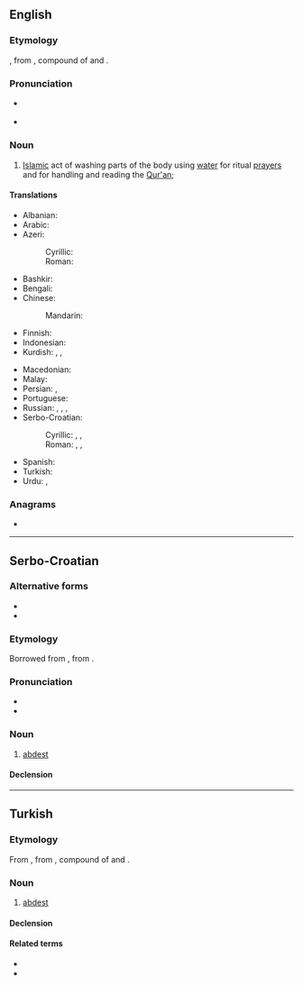 ==English==

===Etymology===
{{PIE root|en|h₂ep|ǵʰes}}
{{bor|en|tr|abdest|withtext=1}}, from {{bor|en|fa|آبدست|tr=âbdast|notext=1}}, compound of {{m|fa|آب|tr=âb|t=water}} and {{m|fa|دست|tr=dast|t=hand}}.

===Pronunciation===
* {{a|US}} {{IPA|/ˈɑb.dɛst/|lang=en}}
* {{audio|En-us-abdest.ogg|Audio (US)|lang=en}}

===Noun===
{{en-noun|-}}

# [[Islam]]ic act of washing parts of the body using [[water]] for ritual [[prayer]]s and for handling and reading the [[Qur'an]]; {{synonym of|wudu|lang=en}}

====Translations====
{{trans-top|Islamic act of washing parts of the body}}
* Albanian: {{t+|sq|avdes|m}}
* Arabic: {{t|ar|وُضُوء}}
* Azeri:
*: Cyrillic: {{t|az|абдәст}}
*: Roman: {{t+|az|abdəst}}
* Bashkir: {{t|ba|тәһәрәт}}
* Bengali: {{t|bn|ওযু}}
* Chinese:
*: Mandarin: {{t-needed|cmn}}
* Finnish: {{t|fi|rukouspesu}}
* Indonesian: {{t|id|wudhu}}
* Kurdish: {{t+|ku|avdest}}, {{t+|ku|abdest}}, {{t+|ku|awdest}}
{{trans-mid}}
* Macedonian: {{t|mk|абдест|m}}
* Malay: {{t|ms|wuduk}}
* Persian: {{t+|fa|آبدست|tr=âbdast}}, {{t+|fa|وضو|tr=vozu}}
* Portuguese: {{t|pt|abdeste|m}}
* Russian: {{t+|ru|абде́ст|m|tr=abdɛ́st}}, {{t+|ru|ву́ду́|m}}, {{t|ru|вуду́г|m}}, {{t+|ru|омове́ние|n}}
* Serbo-Croatian:
*: Cyrillic: {{t|sh|а̀бдест|m}}, {{t|sh|а̀бдес|m}}, {{t|sh|а̀вдест|m}}
*: Roman: {{t+|sh|àbdest|m}}, {{t|sh|àbdes|m}}, {{t+|sh|àvdest|m}}
* Spanish: {{t+|es|abdesto|m}}
* Turkish: {{t+|tr|abdest}}
* Urdu: {{t+|ur|وضو|tr=vuzu}}, {{t|ur|آبدست|tr=ābdast}}
{{trans-bottom}}

===Anagrams===
* {{anagrams|en|badest|basted}}

----

==Serbo-Croatian==

===Alternative forms===
* {{l|sh|àbdes}}
* {{l|sh|àvdest}}

===Etymology===
Borrowed from {{bor|sh|ota|آبدست|tr=âbdest|notext=1}}, from {{bor|sh|fa|آبدست|tr=âbdast|notext=1}}.

===Pronunciation===
* {{IPA|/ǎbdest/|lang=sh}}
* {{hyphenation|ab|dest|lang=sh}}

===Noun===
{{sh-noun|g=m|head=àbdest}}

# {{lb|sh|Islam}} [[#English|abdest]]

====Declension====
{{sh-decl-noun-unc
|abdest
|abdesta
|abdestu
|abdest
|abdeste
|abdestu
|abdestom
}}

----

==Turkish==

===Etymology===
{{PIE root|tr|h₂ep|ǵʰes}}
From {{inh|tr|ota|آبدست|tr=âbdest|t=abdest}}, from {{bor|tr|fa|آبدست|tr=âbdast|notext=1}}, compound of {{m|fa|آب|tr=âb|t=water}} and {{m|fa|دست|tr=dast|t=hand}}.

===Noun===
{{tr-noun|i|ler}}

# {{lb|tr|Islam}} [[#English|abdest]]

====Declension====
{{tr-noun-c|i|t|poss=+}}

====Related terms====
* {{l|tr|abdestli}}
* {{l|tr|abdestsiz}}